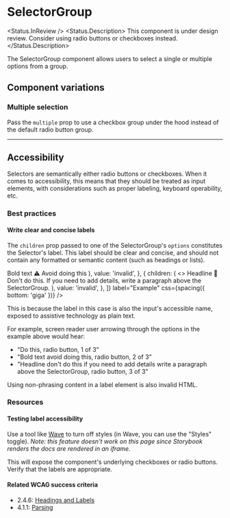


<Meta of={Stories} />

# SelectorGroup

<Status.InReview />
<Status.Description>
  This component is under design review. Consider using radio buttons or
  checkboxes instead.
</Status.Description>

The SelectorGroup component allows users to select a single or multiple options from a group.

<Story of={Stories.Base} />
<Props />

## Component variations

### Multiple selection

Pass the `multiple` prop to use a checkbox group under the hood instead of the default radio button group.

<Story of={Stories.Multiple} />

---

## Accessibility

Selectors are semantically either radio buttons or checkboxes. When it comes to accessibility, this means that they should be treated as input elements, with considerations such as proper labeling, keyboard operability, etc.

### Best practices

#### Write clear and concise labels

The `children` prop passed to one of the SelectorGroup's `options` constitutes the Selector's label. This label should be clear and concise, and should not contain any formatted or semantic content (such as headings or lists).

<ThemeProvider theme={light}>
  <SelectorGroup
    options={[
      {
        children: 'Do this',
        value: 'valid',
      },
      {
        children: (
          <>
            <Body variant="highlight" css={spacing({ bottom: 'bit' })}>
              Bold text
            </Body>
            <Body>⚠️ Avoid doing this</Body>
          </>
        ),
        value: 'invalid',
      },
      {
        children: (
          <>
            <Headline as="h4" size="four" css={spacing({ bottom: 'bit' })}>
              Headline
            </Headline>
            <Body>
              🚫 Don't do this. If you need to add details, write a paragraph
              above the SelectorGroup.
            </Body>
          </>
        ),
        value: 'invalid',
      },
    ]}
    label="Example"
    css={spacing({ bottom: 'giga' })}
  />
</ThemeProvider>

This is because the label in this case is also the input's accessible name, exposed to assistive technology as plain text.

For example, screen reader user arrowing through the options in the example above would hear:

- "Do this, radio button, 1 of 3"
- "Bold text avoid doing this, radio button, 2 of 3"
- "Headline don't do this if you need to add details write a paragraph above the SelectorGroup, radio button, 3 of 3"

Using non-phrasing content in a label element is also invalid HTML.

### Resources

#### Testing label accessibility

Use a tool like [Wave](https://wave.webaim.org/) to turn off styles (in Wave, you can use the "Styles" toggle). _Note: this feature doesn't work on this page since Storybook renders the docs are rendered in an iframe._

This will expose the component's underlying checkboxes or radio buttons. Verify that the labels are appropriate.

#### Related WCAG success criteria

- 2.4.6: [Headings and Labels](https://www.w3.org/WAI/WCAG21/Understanding/headings-and-labels.html)
- 4.1.1: [Parsing](https://www.w3.org/WAI/WCAG21/Understanding/parsing)
